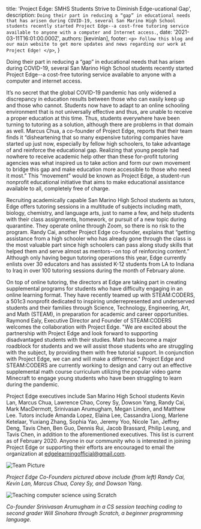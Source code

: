 
  title: 'Project Edge: SMHS Students Strive to Diminish Edge-ucational Gap',
  description: `Doing their part in reducing a “gap” in educational needs that has arisen during COVID-19, several San Marino High School students recently started Project Edge--a cost-free tutoring service available to anyone with a computer and Internet access.`,
  date: '2021-03-11T16:01:00.000Z',
  authors: [kevinlan],
  footer: `
    <p>
      Follow this blog and our main website to get more updates and news regarding our work at Project Edge!
    </p>
  `,
}

Doing their part in reducing a “gap” in educational needs that has arisen during COVID-19, several San Marino High School students recently started Project Edge--a cost-free tutoring service available to anyone with a computer and internet access. 

<!--more-->

It’s no secret that the global COVID-19 pandemic has only widened a discrepancy in education results between those who can easily keep up and those who cannot. Students now have to adapt to an online schooling environment that is not universally effective and thus, are unable to receive a proper education at this time. Thus, students everywhere have been turning to tutoring as a solution, although there are problems in that domain as well. Marcus Chua, a co-founder of Project Edge, reports that their team finds it “disheartening that so many expensive tutoring companies have started up just now, especially by fellow high schoolers, to take advantage of and reinforce the educational gap. Realizing that young people had nowhere to receive academic help other than these for-profit tutoring agencies was what inspired us to take action and form our own movement to bridge this gap and make education more accessible to those who need it most.” This “movement” would be known as Project Edge, a student-run nonprofit educational initiative that aims to make educational assistance available to all, completely free of charge.

Recruiting academically capable San Marino High School students as tutors, Edge offers tutoring sessions in a multitude of subjects including math, biology, chemistry, and language arts, just to name a few, and help students with their class assignments, homework, or pursuit of a new topic during quarantine. They operate online through Zoom, so there is no risk to the program. Randy Cai, another Project Edge co-founder, explains that “getting assistance from a high schooler who has already gone through the class is the most valuable part since high schoolers can pass along study skills that helped them and serve almost as mentors--on top of reinforcing content.” Although only having begun tutoring operations this year, Edge currently enlists over 30 educators and has assisted K-12 students from LA to Indiana to Iraq in over 100 tutoring sessions during the month of February alone. 

On top of online tutoring, the directors at Edge are taking part in creating supplemental programs for students who have difficulty engaging in an online learning format. They have recently teamed up with STEAM:CODERS, a 501c3 nonprofit dedicated to inspiring underrepresented and underserved students and their families through Science, Technology, Engineering, Art, and Math (STEAM), in preparation for academic and career opportunities. Raymond Ealy, Executive Director and Founder of STEAM:CODERS welcomes the collaboration with Project Edge. "We are excited about the partnership with Project Edge and look forward to supporting disadvantaged students with their studies. Math has become a major roadblock for students and we will assist those students who are struggling with the subject, by providing them with free tutorial support. In conjunction with Project Edge, we can and will make a difference." Project Edge and STEAM:CODERS are currently working to design and carry out an effective supplemental math course curriculum utilizing the popular video game Minecraft to engage young students who have been struggling to learn during the pandemic.

Project Edge executives include San Marino High School students Kevin Lan, Marcus Chua, Lawrence Chao, Corey Sy, Dowson Yang, Randy Cai, Mark MacDermott, Srinivasan Arumugham, Megan Linden, and Matthew Lee. Tutors include Amanda Lopez, Elaina Lee, Cassandra Liong, Marlene Ketelaar, Yuxiang Zhang, Sophia Yao, Jeremy Yoo, Nicole Tan, Jeffrey Deng, Tavis Chen, Ben Guo, Dennis Rui, Jacob Brassard, Philip Leung, and Tavis Chen, in addition to the aforementioned executives. This list is current as of February 2020. Anyone in our community who is interested in joining Project Edge or supporting their efforts are encouraged to email the organization at edgelearningofficial@gmail.com.

<img src={teampic} alt="Team Picture" />

*Project Edge Co-Founders pictured above include (from left) Randy Cai, Kevin Lan, Marcus Chua, Corey Sy, and Dowson Yang.*

<img src={teaching} alt="Teaching computer science using Scratch" />

*Co-founder Srinivasan Arumugham in a CS session teaching coding to second grader Will Sinohara through Scratch, a beginner programming language.*
